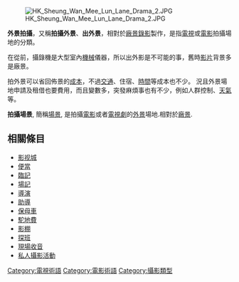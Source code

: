 {{unreferenced|time=2014-05-24T15:59:02+00:00}}
{{globalize|area=香港|time=2017-08-12}}
{{noteTA
|1=zh-hans:盒饭;zh-hk:飯盒;zh-sg:盒饭;zh-tw:便當;
}}
[[File:HK_Sheung_Wan_Mee_Lun_Lane_Drama_2.JPG|thumb]]

'''外景拍攝'''，又稱'''拍攝外景'''、'''出外景'''，相對於[[廠景|廠景]][[錄影|錄影]]製作，是指[[電視|電視]]或[[電影|電影]]拍攝場地的分類。

在從前，攝錄機是大型室內[[機械|機械]]儀器，所以出外影是不可能的事，舊時[[视频|影片]]背景多是廠景。

拍外景可以省回佈景的[[成本|成本]]，不過[[交通|交通]]、住宿、[[時間|時間]]等成本也不少。 況且外景場地申請及租借也要費用，而且變數多，突發麻煩事也有不少，例如人群控制、[[天氣|天氣]]等。

'''拍攝場景''', 簡稱[[場景|場景]], 是拍攝[[電影|電影]]或者[[電視劇|電視劇]]的[[外景|外景]]場地.相對於[[廠景|廠景]].

==相關條目==
* [[影视城|影视城]]
* [[便當|便當]]
* [[臨記|臨記]]
* [[場記|場記]]
* [[導演|導演]]
* [[助導|助導]]
* [[保母車|保母車]]
* [[駝地費|駝地費]]
* [[影棚|影棚]]
* [[探班|探班]]
* [[現場收音|現場收音]]
* [[私人攝影活動|私人攝影活動]]

[[Category:電視術語|Category:電視術語]]
[[Category:電影術語|Category:電影術語]]
[[Category:攝影類型|Category:攝影類型]]